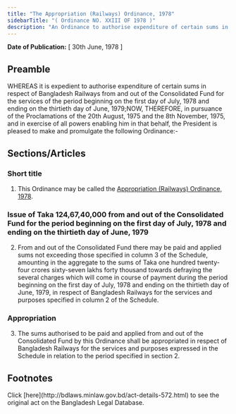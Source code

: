 ```yaml
---
title: "The Appropriation (Railways) Ordinance, 1978"
sidebarTitle: "( Ordinance NO. XXIII OF 1978 )"
description: "An Ordinance to authorise expenditure of certain sums in respect of Bangladesh Railways from and out of the Consolidated Fund for the services of the period beginning on the first day of July, 1978 and ending on the thirtieth day of June, 1979."
---
```


**Date of Publication:** [ 30th June, 1978 ]

## Preamble

WHEREAS it is expedient to authorise expenditure of certain sums in respect of Bangladesh Railways from and out of the Consolidated Fund for the services of the period beginning on the first day of July, 1978 and ending on the thirtieth day of June, 1979;NOW, THEREFORE, in pursuance of the Proclamations of the 20th August, 1975 and the 8th November, 1975, and in exercise of all powers enabling him in that behalf, the President is pleased to make and promulgate the following Ordinance:-

## Sections/Articles

### Short title

1. This Ordinance may be called the [Appropriation (Railways) Ordinance, 1978](/act-572.html "Appropriation (Railways) Ordinance, 1978").

### Issue of Taka 124,67,40,000 from and out of the Consolidated Fund for the period beginning on the first day of July, 1978 and ending on the thirtieth day of June, 1979

2. From and out of the Consolidated Fund there may be paid and applied sums not exceeding those specified in column 3 of the Schedule, amounting in the aggregate to the sums of Taka one hundred twenty-four crores sixty-seven lakhs forty thousand towards defraying the several charges which will come in course of payment during the period beginning on the first day of July, 1978 and ending on the thirtieth day of June, 1979, in respect of Bangladesh Railways for the services and purposes specified in column 2 of the Schedule.

### Appropriation

3. The sums authorised to be paid and applied from and out of the Consolidated Fund by this Ordinance shall be appropriated in respect of Bangladesh Railways for the services and purposes expressed in the Schedule in relation to the period specified in section 2.

## Footnotes

<Note>
  Click [here](http://bdlaws.minlaw.gov.bd/act-details-572.html) to see the original act on the Bangladesh Legal Database.
</Note>
